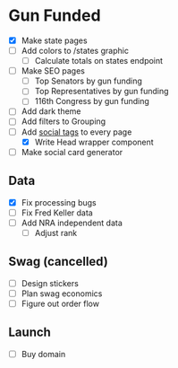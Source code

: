 # Gun Funded

- [x] Make state pages
- [ ] Add colors to /states graphic
  - [ ] Calculate totals on states endpoint
- [ ] Make SEO pages
  - [ ] Top Senators by gun funding
  - [ ] Top Representatives by gun funding
  - [ ] 116th Congress by gun funding
- [ ] Add dark theme
- [ ] Add filters to Grouping
- [ ] Add [social tags](https://github.com/zeit/next-site/blob/master/components/social-meta.js) to every page
  - [x] Write Head wrapper component
- [ ] Make social card generator

## Data

- [x] Fix processing bugs
- [ ] Fix Fred Keller data
- [ ] Add NRA independent data
  - [ ] Adjust rank

## Swag (cancelled)

- [ ] Design stickers
- [ ] Plan swag economics
- [ ] Figure out order flow

## Launch

- [ ] Buy domain
